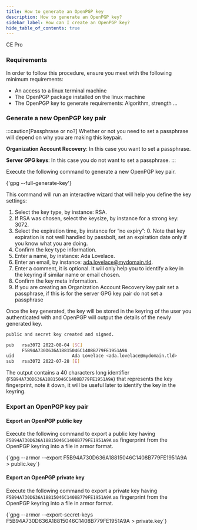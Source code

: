```yaml
---
title: How to generate an OpenPGP key
description: How to generate an OpenPGP key?
sidebar_label: How can I create an OpenPGP key?
hide_table_of_contents: true
---
```



<div style={{display: "flex", gap: "1rem"}}>
  <Chips link="https://www.passbolt.com/ce/docker" isUnderMainTitle={true}>CE</Chips>
  <Chips link="https://www.passbolt.com/pricing/pro" isUnderMainTitle={true}>Pro</Chips>
</div>

### Requirements

In order to follow this procedure, ensure you meet with the following minimum requirements:

- An access to a linux terminal machine
- The OpenPGP package installed on the linux machine
- The OpenPGP key to generate requirements: Algorithm, strength …

### Generate a new OpenPGP key pair

:::caution[Passphrase or no?]
Whether or not you need to set a passphrase will depend on why you are making this keypair.

**Organization Account Recovery**: In this case you want to set a passphrase.

**Server GPG keys**: In this case you do not want to set a passphrase.
:::

Execute the following command to generate a new OpenPGP key pair.

<CodeBlock>
  {'gpg --full-generate-key'}
</CodeBlock>

This command will run an interactive wizard that will help you define the key settings:

1. Select the key type, by instance: RSA.
2. If RSA was chosen, select the keysize, by instance for a strong key: 3072.
3. Select the expiration time, by instance for “no expiry”: 0. Note that key expiration is not well handled by passbolt, set an expiration date only if you know what you are doing.
4. Confirm the key type information.
5. Enter a name, by instance: Ada Lovelace.
6. Enter an email, by instance: ada.lovelace@mydomain.tld.
7. Enter a comment, it is optional. It will only help you to identify a key in the keyring if similar name or email chosen.
8. Confirm the key meta information.
9. If you are creating an Organization Account Recovery key pair set a passphrase, if this is for the server GPG key pair do not set a passphrase

Once the key generated, the key will be stored in the keyring of the user you authenticated with and OpenPGP will output the details of the newly generated key.

```bash
public and secret key created and signed.

pub   rsa3072 2022-08-04 [SC]
      F5B94A730D636A18815046C1408B779FE1951A9A
uid                      Ada Lovelace <ada.lovelace@mydomain.tld>
sub   rsa3072 2022-07-28 [E]
```

The output contains a 40 characters long identifier (`F5B94A730D636A18815046C1408B779FE1951A9A`) that represents the key fingerprint, note it down, it will be useful later to identify the key in the keyring.

### Export an OpenPGP key pair
#### Export an OpenPGP public key
Execute the following command to export a public key having `F5B94A730D636A18815046C1408B779FE1951A9A` as fingerprint from the OpenPGP keyring into a file in armor format.

<CodeBlock>
  {`gpg --armor --export F5B94A730D636A18815046C1408B779FE1951A9A > public.key`}
</CodeBlock>

#### Export an OpenPGP private key

Execute the following command to export a private key having `F5B94A730D636A18815046C1408B779FE1951A9A` as fingerprint from the OpenPGP keyring into a file in armor format.

<CodeBlock>
  {`gpg --armor --export-secret-keys F5B94A730D636A18815046C1408B779FE1951A9A > private.key`}
</CodeBlock>

